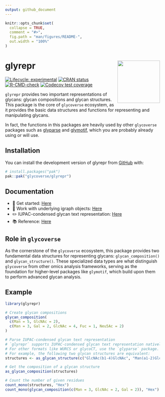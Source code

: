 ```yaml
---
output: github_document
---
```


<!-- README.md is generated from README.Rmd. Please edit that file -->

```r
knitr::opts_chunk$set(
  collapse = TRUE,
  comment = "#>",
  fig.path = "man/figures/README-",
  out.width = "100%"
)
```

# glyrepr <a href="https://glycoverse.github.io/glyrepr/"><img src="man/figures/logo.png" align="right" height="138" /></a>

<!-- badges: start -->
[![Lifecycle: experimental](https://img.shields.io/badge/lifecycle-experimental-orange.svg)](https://lifecycle.r-lib.org/articles/stages.html#experimental)
[![CRAN status](https://www.r-pkg.org/badges/version/glyrepr)](https://CRAN.R-project.org/package=glyrepr)
[![R-CMD-check](https://github.com/glycoverse/glyrepr/actions/workflows/R-CMD-check.yaml/badge.svg)](https://github.com/glycoverse/glyrepr/actions/workflows/R-CMD-check.yaml)
[![Codecov test coverage](https://codecov.io/gh/glycoverse/glyrepr/graph/badge.svg)](https://app.codecov.io/gh/glycoverse/glyrepr)
<!-- badges: end -->

`glyrepr` provides two important representations of glycans: glycan compositions and glycan structures.
This package is the core of `glycoverse` ecosystem,
as it provides the basic data structures and functions for representing and manipulating glycans.

In fact, the functions in this packages are heavily used by other `glycoverse`
packages such as [glyparse](https://github.com/glycoverse/glyparse) 
and [glymotif](https://github.com/glycoverse/glymotif), 
which you are probably already using or will use.

## Installation

You can install the development version of glyrepr from [GitHub](https://github.com/) with:

``` r
# install.packages("pak")
pak::pak("glycoverse/glyrepr")
```

## Documentation

- 🚀 Get started: [Here](https://glycoverse.github.io/glyrepr/articles/glyrepr.html)
- 🔧 Work with underlying igraph objects: [Here](https://glycoverse.github.io/glyrepr/articles/smap.html)
- ✏️ IUPAC-condensed glycan text representation: [Here](https://glycoverse.github.io/glyrepr/articles/iupac.html)
- 📚 Reference: [Here](https://glycoverse.github.io/glyrepr/reference/index.html)

## Role in `glycoverse`

As the cornerstone of the `glycoverse` ecosystem, 
this package provides two fundamental data structures for representing glycans: 
`glycan_composition()` and `glycan_structure()`.
These specialized data types are what distinguish `glycoverse` from other omics analysis frameworks,
serving as the foundation for higher-level packages like `glymotif`, 
which build upon them to perform advanced glycan analysis.

## Example

```r
library(glyrepr)

# Create glycan compositions
glycan_composition(
  c(Man = 5, GlcNAc = 2),
  c(Man = 3, Gal = 2, GlcNAc = 4, Fuc = 1, Neu5Ac = 2)
)

# Parse IUPAC-condensed glycan text representation
# `glyrepr` supports IUPAC-condensed glycan text representation natively.
# For other formats like WURCS or glycoCT, use the `glyparse` package.
# For example, the following two glycan structures are equivalent:
structures <- as_glycan_structure(c("GlcNAc(b1-4)GlcNAc", "Man(a1-2)GlcNAc"))

# Get the composition of a glycan structure
as_glycan_composition(structures)

# Count the number of given residues
count_mono(structures, "Hex")
count_mono(glycan_composition(c(Man = 3, GlcNAc = 2, Gal = 2)), "Hex")
```
